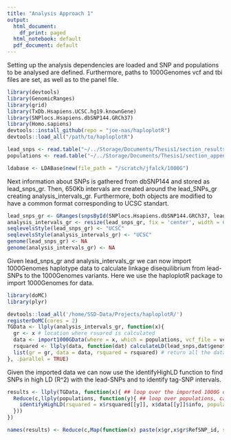 ```yaml
---
title: "Analysis Approach 1"
output:
  html_document:
    df_print: paged
  html_notebook: default
  pdf_document: default
---
```


Setting up the analysis dependencies are loaded and SNP and populations to be analysed are defined. Furthermore, paths to 1000Genomes vcf and tbi files are set, as well as to the panel file.


```r
library(devtools)
library(GenomicRanges)
library(grid)
library(TxDb.Hsapiens.UCSC.hg19.knownGene)
library(SNPlocs.Hsapiens.dbSNP144.GRCh37)
library(Homo.sapiens)
devtools::install_github(repo = "joe-nas/haploplotR")
devtools::load_all("/path/to/haploplotR")

lead_snps <- read.table("~/../Storage/Documents/Thesis1/section_results/tables/lead_snps.csv", header = T, stringsAsFactors = F)$lead.SNPs[1:2]
populations <- read.table("~/../Storage/Documents/Thesis1/section_appendix/tables/1000Genomes_populations.csv", header = T, stringsAsFactors = F, sep = ",")$Code

ldabase <- LDABase$new(file_path = "/scratch/jfalck/1000G")
```

Next information about SNPs is gathered from dbSNP144 and stored as lead_snps_gr. Then, 650Kb intervals are created around the lead_SNPs_gr creating analysis_intervals_gr. Furthermore, both objects are modified to have a common format corresponding to UCSC standart.

```r
lead_snps_gr <- GRanges(snpsById(SNPlocs.Hsapiens.dbSNP144.GRCh37, lead_snps))
analysis_intervals_gr <- resize(lead_snps_gr, fix = 'center', width = 6.5e5)
seqlevelsStyle(lead_snps_gr) <- "UCSC"
seqlevelsStyle(analysis_intervals_gr) <- "UCSC"
genome(lead_snps_gr) <- NA
genome(analysis_intervals_gr) <- NA
```

Given lead_snps_gr and analysis_intervals_gr we can now import 1000Genomes haplotype data to calculate linkage disequilibrium from lead-SNPs to the 1000Genomes variants. Here we use the haploplotR package to import 1000Genomes for data.

```r
library(doMC)
library(plyr)

devtools::load_all('/home/SSD-Data/Projects/haploplotR/')
registerDoMC(cores = 2)
TGData <- llply(analysis_intervals_gr, function(x){
  gr <- x # location where rsuared is calculated
  data <- import1000GData(where = x, which = populations, vcf_file = vcffile, panel_file = panelfile) # 1000G data
  rsquared <- llply(data, function(dat) calculateLD(lead_snps,dat$genotype)) # rs for given population and lead_snps
  list(gr = gr, data = data, rsquared = rsquared) # return all the data as list
}, .parallel = TRUE)
```
Given the imported data we can now use the identifyHighLD function to find SNPs in high LD (R^2) with the lead-SNPs and to identify tag-SNP intervals.

```R
results <- llply(TGData, function(x){ ## loop over the imported 1000G data
  Reduce(c,llply(populations, function(y){ ## loop over populations, calculate LD etc and generate results.
    identifyHighLD(rsquared = x$rsquared[[y]], x$data[[y]]$info, population = y)
  }))
})

names(results) <- Reduce(c,Map(function(x) paste(x$gr,x$gr$RefSNP_id, sep = "_"), TGData))
```

